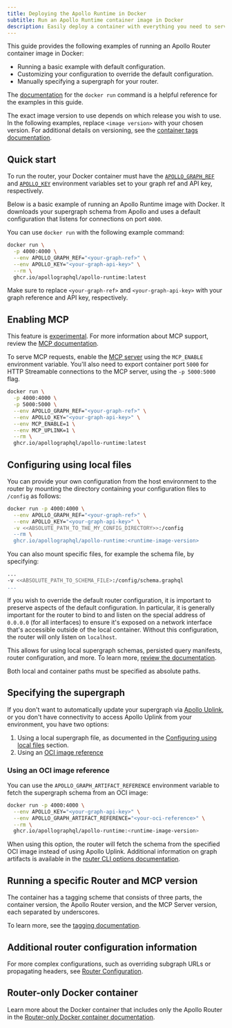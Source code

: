 ```yaml
---
title: Deploying the Apollo Runtime in Docker
subtitle: Run an Apollo Runtime container image in Docker
description: Easily deploy a container with everything you need to serve GraphQL requests using Apollo.
---
```



This guide provides the following examples of running an Apollo Router container image in Docker:

* Running a basic example with default configuration.
* Customizing your configuration to override the default configuration.
* Manually specifying a supergraph for your router.

The [documentation](https://docs.docker.com/engine/reference/run/) for the `docker run` command is a helpful reference for the examples in this guide.

The exact image version to use depends on which release you wish to use. In the following examples, replace `<image version>` with your chosen version. For additional details on versioning, see the [container tags documentation](https://github.com/apollographql/apollo-runtime?tab=readme-ov-file#container-tags).

<ElasticNotice />

## Quick start

To run the router, your Docker container must have the [`APOLLO_GRAPH_REF`](/router/configuration/overview#apollo_graph_ref) and [`APOLLO_KEY`](/router/configuration/overview#apollo_key) environment variables set to your graph ref and API key, respectively.

Below is a basic example of running an Apollo Runtime image with Docker. It downloads your supergraph schema from Apollo and uses a default configuration that listens for connections on port `4000`.

You can use `docker run` with the following example command:

```bash title="Docker"
docker run \
  -p 4000:4000 \
  --env APOLLO_GRAPH_REF="<your-graph-ref>" \
  --env APOLLO_KEY="<your-graph-api-key>" \
  --rm \
  ghcr.io/apollographql/apollo-runtime:latest
```

Make sure to replace `<your-graph-ref>` and `<your-graph-api-key>` with your graph reference and API key, respectively.

## Enabling MCP

<ExperimentalFeature>

This feature is [experimental](/graphos/resources/feature-launch-stages#experimental). For more information about MCP support,  review the [MCP documentation](https://www.apollographql.com/docs/apollo-mcp-server).

</ExperimentalFeature>

To serve MCP requests, enable the [MCP server](https://www.apollographql.com/docs/apollo-mcp-server) using the `MCP_ENABLE` environment variable. You'll also need to export container port `5000` for HTTP Streamable connections to the MCP server, using the `-p 5000:5000` flag.

```bash title="Docker" {3, 6}
docker run \
  -p 4000:4000 \
  -p 5000:5000 \
  --env APOLLO_GRAPH_REF="<your-graph-ref>" \
  --env APOLLO_KEY="<your-graph-api-key>" \
  --env MCP_ENABLE=1 \
  --env MCP_UPLINK=1 \
  --rm \
  ghcr.io/apollographql/apollo-runtime:latest
```

## Configuring using local files

You can provide your own configuration from the host environment to the router by mounting the directory containing your configuration files to `/config` as follows:

```bash title="Docker"
docker run -p 4000:4000 \
  --env APOLLO_GRAPH_REF="<your-graph-ref>" \
  --env APOLLO_KEY="<your-graph-api-key>" \
  -v <<ABSOLUTE_PATH_TO_THE_MY_CONFIG_DIRECTORY>>:/config
  --rm \
  ghcr.io/apollographql/apollo-runtime:<runtime-image-version>
```

You can also mount specific files, for example the schema file, by specifying:

```bash title="Docker"
...
-v <<ABSOLUTE_PATH_TO_SCHEMA_FILE>:/config/schema.graphql 
...
```

If you wish to override the default router configuration, it is important to preserve aspects of the default configuration. In particular, it is generally important for the router to bind to and listen on the special address of `0.0.0.0` (for all interfaces) to ensure it's exposed on a network interface that's accessible outside of the local container. Without this configuration, the router will only listen on `localhost`.

This allows for using local supergraph schemas, persisted query manifests, router configuration, and more. To learn more, [review the documentation](https://github.com/apollographql/apollo-runtime?tab=readme-ov-file#configuring-using-local-files).

<Note>

Both local and container paths must be specified as absolute paths.

</Note>

## Specifying the supergraph

If you don't want to automatically update your supergraph via [Apollo Uplink](/federation/managed-federation/uplink/), or you don't have connectivity to access Apollo Uplink from your environment, you have two options:

1. Using a local supergraph file, as documented in the [Configuring using local files](#configuring-using-local-files) section.
1. Using an [OCI image reference](#using-an-oci-image-reference)

### Using an OCI image reference

You can use the `APOLLO_GRAPH_ARTIFACT_REFERENCE` environment variable to fetch the supergraph schema from an OCI image:

```bash
docker run -p 4000:4000 \
  --env APOLLO_KEY="<your-graph-api-key>" \
  --env APOLLO_GRAPH_ARTIFACT_REFERENCE="<your-oci-reference>" \
  --rm \
  ghcr.io/apollographql/apollo-runtime:<runtime-image-version>
```

When using this option, the router will fetch the schema from the specified OCI image instead of using Apollo Uplink. Additional information on graph artifacts is available in the [router CLI options documentation](/docs/graphos/routing/configuration/cli#command-line-options).

## Running a specific Router and MCP version

The container has a tagging scheme that consists of three parts, the container version, the Apollo Router version, and the MCP Server version, each separated by underscores.

To learn more, see the [tagging documentation](https://github.com/apollographql/apollo-runtime?tab=readme-ov-file#container-tags).

## Additional router configuration information

For more complex configurations, such as overriding subgraph URLs or propagating headers, see [Router Configuration](/router/configuration/overview/).

## Router-only Docker container

Learn more about the Docker container that includes only the Apollo Router in the [Router-only Docker container documentation](docker-router-only).
